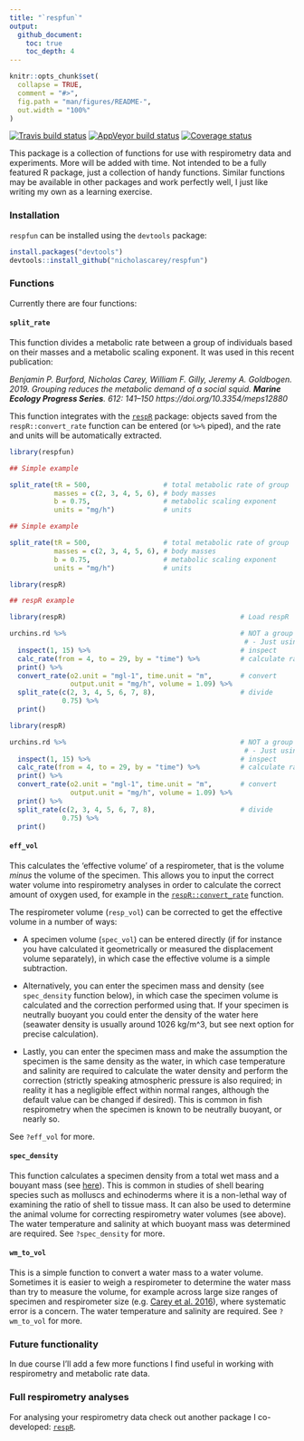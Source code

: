 ```yaml
---
title: "`respfun`"
output:
  github_document:
    toc: true
    toc_depth: 4
---
```


<!-- README.md is generated from README.Rmd. Please edit that file -->

```r
knitr::opts_chunk$set(
  collapse = TRUE,
  comment = "#>",
  fig.path = "man/figures/README-",
  out.width = "100%"
)
```

[![Travis build status](https://travis-ci.org/nicholascarey/respfun.svg?branch=master)](https://travis-ci.org/nicholascarey/respfun)
[![AppVeyor build status](https://ci.appveyor.com/api/projects/status/github/nicholascarey/respfun?branch=master&svg=true)](https://ci.appveyor.com/project/nicholascarey/respfun)
[![Coverage status](https://codecov.io/gh/nicholascarey/respfun/branch/master/graph/badge.svg)](https://codecov.io/github/nicholascarey/respfun?branch=master)

This package is a collection of functions for use with respirometry data and experiments. More will be added with time. Not intended to be a fully featured R package, just a collection of handy functions. Similar functions may be available in other packages and work perfectly well, I just like writing my own as a learning exercise. 

### Installation
`respfun` can be installed using the `devtools` package:

```r
install.packages("devtools")
devtools::install_github("nicholascarey/respfun")
```

### Functions

Currently there are four functions:

#### `split_rate`

This function divides a metabolic rate between a group of individuals based on their masses and a metabolic scaling exponent. It was used in this recent publication:

*Benjamin P. Burford, Nicholas Carey, William F. Gilly, Jeremy A. Goldbogen. 2019. Grouping reduces the metabolic demand of a social squid. 
**Marine Ecology Progress Series**. 612: 141–150 https://doi.org/10.3354/meps12880*

This function integrates with the [`respR`](https://github.com/januarharianto/respR) package: objects saved from the `respR::convert_rate` function can be 
entered (or `%>%` piped), and the rate and units will be automatically extracted. 

```r
library(respfun)
```

```r
## Simple example

split_rate(tR = 500,                  # total metabolic rate of group
           masses = c(2, 3, 4, 5, 6), # body masses
           b = 0.75,                  # metabolic scaling exponent
           units = "mg/h")            # units
```

```r
## Simple example

split_rate(tR = 500,                  # total metabolic rate of group
           masses = c(2, 3, 4, 5, 6), # body masses
           b = 0.75,                  # metabolic scaling exponent
           units = "mg/h")            # units
```

```r
library(respR)
```

```r
## respR example

library(respR)                                           # Load respR

urchins.rd %>%                                           # NOT a group respirometry experiment,
                                                          # - Just using it as an example,
  inspect(1, 15) %>%                                     # inspect
  calc_rate(from = 4, to = 29, by = "time") %>%          # calculate rate
  print() %>%
  convert_rate(o2.unit = "mgl-1", time.unit = "m",       # convert
               output.unit = "mg/h", volume = 1.09) %>%
  split_rate(c(2, 3, 4, 5, 6, 7, 8),                     # divide
             0.75) %>%
  print()

```

```r
library(respR)

urchins.rd %>%                                           # NOT a group respirometry experiment,
                                                          # - Just using it as an example,
  inspect(1, 15) %>%                                     # inspect
  calc_rate(from = 4, to = 29, by = "time") %>%          # calculate rate
  print() %>%
  convert_rate(o2.unit = "mgl-1", time.unit = "m",       # convert
               output.unit = "mg/h", volume = 1.09) %>%
  print() %>%
  split_rate(c(2, 3, 4, 5, 6, 7, 8),                     # divide
             0.75) %>%
  print()
```

#### `eff_vol`
This calculates the 'effective volume' of a respirometer, that is the volume *minus* the volume of the specimen. This allows you to input the correct water volume into respirometry analyses in order to calculate the correct amount of oxygen used, for example in the [`respR::convert_rate`](https://januarharianto.github.io/respR/reference/convert_rate.html) function. 

The respirometer volume (`resp_vol`) can be corrected to get the effective volume in a number of ways:  

- A specimen volume (`spec_vol`) can be entered directly (if for instance you have calculated it geometrically or measured the displacement volume separately), in which case the effective volume is a simple subtraction.   

- Alternatively, you can enter the specimen mass and density (see `spec_density` function below), in which case the specimen volume is calculated and the correction performed using that. If your specimen is neutrally buoyant you could enter the density of the water here (seawater density is usually around 1026 kg/m^3, but see next option for precise calculation).

- Lastly, you can enter the specimen mass and make the assumption the specimen is the same density as the water, in which case temperature and salinity are required to calculate the water density and perform the correction (strictly speaking atmospheric pressure is also required; in reality it has a negligible effect within normal ranges, although the default value can be changed if desired). This is common in fish respirometry when the specimen is known to be neutrally buoyant, or nearly so. 

See `?eff_vol` for more. 

#### `spec_density`
This function calculates a specimen density from a total wet mass and a bouyant mass (see [here](https://www.researchgate.net/publication/266911357_Buoyant_weight_technique_Application_to_freshwater_bivalves)). This is common in studies of shell bearing species such as molluscs and echinoderms where it is a non-lethal way of examining the ratio of shell to tissue mass. It can also be used to determine the animal volume for correcting respirometry water volumes (see above). The water temperature and salinity at which buoyant mass was determined are required. 
See `?spec_density` for more. 

#### `wm_to_vol`
This is a simple function to convert a water mass to a water volume. Sometimes it is easier to weigh a respirometer to determine the water mass than try to measure the volume, for example across large size ranges of specimen and respirometer size (e.g. [Carey et al. 2016](https://www.dropbox.com/s/d4zp3vm6xakzkts/Carey%20et%20al%20JEB%202016.pdf?dl=0)), where systematic error is a concern. The water temperature and salinity are required.
See `?wm_to_vol` for more. 

### Future functionality
In due course I'll add a few more functions I find useful in working with respirometry and metabolic rate data.

### Full respirometry analyses
For analysing your respirometry data check out another package I co-developed: [`respR`](https://github.com/januarharianto/respR). 

